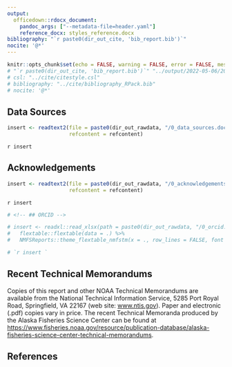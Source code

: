 ```yaml
---
output:
  officedown::rdocx_document: 
    pandoc_args: ["--metadata-file=header.yaml"]
    reference_docx: styles_reference.docx
bibliography: "`r paste0(dir_out_cite, 'bib_report.bib')`"
nocite: '@*'
---
```


```r
knitr::opts_chunk$set(echo = FALSE, warning = FALSE, error = FALSE, message = FALSE)
# "`r paste0(dir_out_cite, 'bib_report.bib')`" "../output/2022-05-06/2017/cite/bib_report.bib"
# csl: "../cite/citestyle.csl"
# bibliography: "../cite/bibliography_RPack.bib"
# nocite: '@*'
```

## Data Sources

```r
insert <- readtext2(file = paste0(dir_out_rawdata, "/0_data_sources.docx"), 
                    refcontent = refcontent)
```

`r insert `

## Acknowledgements

```r
insert <- readtext2(file = paste0(dir_out_rawdata, "/0_acknowledgements.docx"), 
                    refcontent = refcontent)
```

`r insert `

```r
# <!-- ## ORCID -->

# insert <- readxl::read_xlsx(path = paste0(dir_out_rawdata, "/0_orcid.xlsx")) %>% 
#   flextable::flextable(data = .) %>%
#   NMFSReports::theme_flextable_nmfstm(x = ., row_lines = FALSE, font = font0)

# `r insert `

```


## Recent Technical Memorandums

Copies of this report and other NOAA Technical Memorandums are available from the National Technical Information Service, 5285 Port Royal Road, Springfield, VA 22167 (web site: [www.ntis.gov](www.ntis.gov)). Paper and electronic (.pdf) copies vary in price. The recent Technical Memoranda produced by the Alaska Fisheries Science Center can be found at  [https://www.fisheries.noaa.gov/resource/publication-database/alaska-fisheries-science-center-technical-memorandums](https://www.fisheries.noaa.gov/resource/publication-database/alaska-fisheries-science-center-technical-memorandums). 

## References

<div id="refs"></div>


